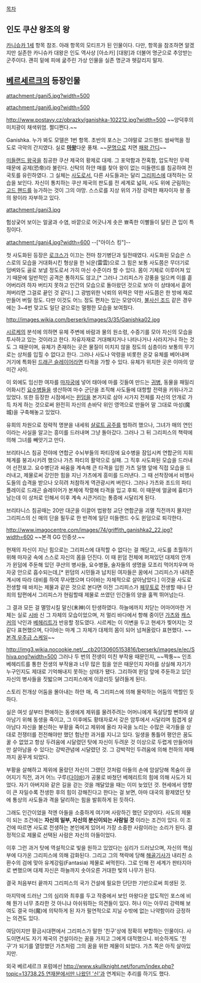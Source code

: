 [[목차]]
== 인도 쿠샨 왕조의 왕 ==
[[카니슈카 1세]] 항목 참조. 아래 항목의 모티프가 된 인물이다. 다만, 항목을 참조하면 알겠지만 실존한 카니슈카 대왕은 인도 역사상 [아소카] [대왕]과 더불어 명군으로 추앙받는 군주이다. 괜히 밑에 피에 굶주린 가상 인물을 실존 명군과 헷갈리지 말자.
== [[베르세르크(만화)|베르세르크]]의 등장인물 ==
attachment:/gani5.jpg?width=500

attachment:/gani6.jpg?width=500

http://www.postavy.cz/obrazky/ganishka-102212.jpg?width=500
~~양덕후의 미치광이 채색위엄. 쩔디쩐다.~~

Ganishka. 누가 봐도 모델은 1번 항목. 초반의 포스는 그야말로 고드핸드 쌈싸먹을 정도로 극악의 간지였다. 실로 '''[[마왕]]'''다운 풍채. ~~[[문명]]으로 치면 [[간디(문명 시리즈)|패왕 간디]]~~

[[미들랜드 왕국]]을 침공한 쿠샨 제국의 황제로 대제. 그 포악함과 잔혹함, 압도적인 무력 때문에 공제(恐帝)라 불린다. 신탁의 하얀 매를 찾아 왕이 없는 미들랜드를 침공하여 전 국토를 유린하였다. 그 실체는 [[사도(베르세르크)|사도]]로서, 다른 사도들과는 달리 [[그리피스(베르세르크)|그리피스]]에 대적하는 모습을 보인다. 자신이 통치하는 쿠샨 제국의 판도를 전 세계로 넓혀, 사도 위에 군림하는 [[고드 핸드#s-1|고드 핸드]]를 능가하는 것이 그의 야망. 스스로를 지상 위의 가장 강력한 패자이자 왕 중의 왕이라 자부하고 있다. 

attachment:/gani3.jpg

험상궂어 보이는 얼굴과 수염, 바깥으로 어긋나게 솟은 뾰족한 이빨들이 달린 큰 입이 특징이다. 

attachment:/gani4.jpg?width=600
--["아이스 킹"]--

첫 사도화된 등장은 [[로크스]]가 이끄는 전마 창기병단과 일전때였다. 사도화된 모습은 스스로의 모습을 거대화시킨 형상을 한 뇌운(雷雲)으로 그 힘은 보통 사도쯤은 무더기로 덤벼와도 골로 보낼 정도로서 가히 마신 수준이라 할 수 있다. 몸이 기체로 이루어져 있기 때문에 일반적인 공격은 통하지도 않고,[* 그러나 그리피스가 강풍을 일으켜 이를 흩어버리려 하자 버티지 못하고 인간의 모습으로 돌아왔던 것으로 보아 이 상태에서 흩어져버리면 그걸로 끝인 것 같다.] 그 광범위한 낙뢰의 위력은 약한 사도쯤은 한 방에 재로 만들어 버릴 정도. 다만 이것도 어느 정도 편차는 있는 모양이라, [[불사신 조드]] 같은 경우에는 3~4번 맞고도 일단 겉으로는 멀쩡한 모습을 보여줬다. 

http://images.wikia.com/berserk/images/3/35/Ganishka02.jpg

[[시르케]]의 분석에 의하면 유체 주변에 바람과 물의 원소령, 수증기를 모아 자신의 모습을 투사하고 있는 것이라고 한다. 자유자재로 거대해지거나 나타나거나 사라지거나 하는 것도 그 때문이며, 유체가 존재하는 곳은 물질이 미치지 않을 정도의 심층이라 보통의 무기로는 상처를 입힐 수 없다고 한다. 그러나 사도나 악령을 비롯한 온갖 유체를 베어내며 거기에 특화된 [[드래곤 슬레이어(베르세르크)|드래곤 슬레이어]]라면 타격을 가할 수 있다. 유체가 위치한 곳은 이마의 양미간 사이.

이 외에도 임신한 여자를 [[마자궁]]에 넣어 태아에 마를 깃들여 만드는 [[귀병]], 동물을 패밀리어화시킨 [[요수병]]들을 생산하여 마수 군단을 조직해 사도들에 대항할 전력을 키워나가고 있었다. 또한 등장한 시점에서는 [[윈덤]]을 본거지로 삼아 시가지 전체를 자신의 안개로 가득 차게 하는 것으로써 완전히 자신의 손바닥 위인 영역으로 만들어 말 그대로 마성(魔城)을 구축해놓고 있었다.

유희의 차원으로 정략적 명분을 내세워 [[샬로트 공주]]를 범하려 했으나, 그녀가 매의 연인이라는 사실을 알고는 흥미를 드러내며 그냥 돌아갔다. 그러나 그 뒤 그리피스의 책략에 의해 그녀를 빼앗기고 만다.

브리타니스 침공 전야에 연합군 수뇌부들의 파티장에 요수병을 잠입시켜 연합군의 지휘체계를 붕괴시키려 했으나 가츠 파티의 활약으로 실패. 그 직후 사도화된 모습을 드러내어 선전포고. 요수병단과 싸움을 계속해 큰 타격을 입힌 가츠 일행 앞에 직접 모습을 드러내고, 제물로써 강인한 힘을 지닌 가츠에게 흥미를 드러낸다. 그 때 선착장에서 비행사도들의 습격을 받으나 오히려 처참하게 역관광시켜 버린다. 그러나 가츠와 조드의 파티 플레이로 드래곤 슬레이어가 본체에 작렬해 타격을 입고 후퇴. 이 때문에 얼굴에 흉터가 남는데 이 상처로 인해서 이후 계속 시큰거리는 통증에 시달리게 된다.

브리타니스 침공때는 20만 대군을 이끌어 법왕청 교단 연합군을 괴멸 직전까지 몰지만 그리피스의 신 매의 단을 필두로 한 반격에 일단 미들랜드 수도 윈덤으로 퇴각한다.

http://www.imagocentre.com/images/74/griffith_ganishka2_22.jpg?width=600
~~본격 GG 인증샷.~~

현재의 자신이 지닌 힘으로는 그리피스에 대적할 수 없다는 걸 깨닫고, 사도를 초월하기 위해 마자궁 속에 스스로 자신의 몸을 던진다. 이 때 윈덤 전체에 퍼져있던 대제의 안개가 윈덤에 주둔해 있던 쿠샨의 병사들, 요수병들, 술자들의 생명을 모조리 먹어치우며 마자궁 안으로 흡수되는데,[* 윈덤의 시민들과 납치된 여자들은 꿈에서 그리피스가 내려준 계시에 따라 대비를 하여 무사했으며 다이바는 자체적으로 살아남았다.] 이것을 사도로 전생할 때 바치는 제물과 같은 것으로 본다면 이전 그리피스가 [[페무토]]로 전생할 때나 단죄의 탑편에서 그리피스가 현림할때 제물로 쓰였던 인간들의 양을 훌쩍 뛰어넘는다.

그 결과 모든 걸 멸망시킬 말신(末神)이 탄생하였다. 하늘에까지 치닫는 어마어마한 거체는 실로 [[시바]] 신 그 자체의 모습이었으며, 저 멀리 바다에서 항해 중이던 [[가츠(베르세르크)|가츠]]와 [[캐스커(베르세르크)|캐스커]]의 낙인과 [[베헤리트]]가 반응할 정도였다. 시르케는 이 이변을 두고 현세가 찢어지는 것 같다 표현했으며, 다이바는 마계 그 자체가 대제의 몸이 되어 넘쳐올랐다 표현했다. ~~[[크툴루 신화|본격 우주급 스케일]]~~

http://img3.wikia.nocookie.net/__cb20130605153816/berserk/images/e/ec/Shiva.png?width=500
그러나 두 번의 전생이 미친 부작용 때문인지, ~~짝퉁~~ 인조 베헤리트를 통한 전생의 부작용과 너무 많은 힘을 얻은 때문인지 자아를 상실해 자기가 누구인지도 제대로 기억해내지 못하는 상태가 됐다. 그리하여 윈덤 앞에 주둔하고 있던 자신의 병사들을 짓밟으며 그리피스에게 이끌리듯 달려들게 된다.

스토리 전개상 어둠을 몰아내는 하얀 매, 즉 그리피스에 의해 몰락하는 어둠의 역할인 듯 하다.

실은 여섯 살부터 편애하는 동생에게 제위를 물려주려는 어머니에게 독살당할 뻔하여 살아남기 위해 동생을 죽이고, 그 이후에도 황태자로서 갖은 암투에서 시달리며 힘겹게 살아남다 자신을 불신하는 부황을 죽이고 제위에 올라 자국을 노리는 수많은 국가들을 상대로 전쟁터를 전전해야만 했던 험난한 과거를 지니고 있다. 일생을 통틀어 평안은 꿈도 꿀 수 없었고 항상 두려움에 시달렸던 탓에 자신이 두려운 것 이상으로 두렵게 만들어야만 살아남을 수 있다는 강박관념에 시달렸던 것. 그 강박적인 두려움에 의해 천하의 제패까지 꿈꾸게 되었다.

부황을 살해하고 제위에 올랐던 자신이 그랬던 것처럼 아들의 손에 암살당해 목숨이 끊어지기 직전, 과거 어느 구루([[다이바]])가 공물로 바쳤던 베헤리트의 힘에 의해 사도가 되었다. 자기 아버지와 같은 길을 걷는 것을 깨달았을 때는 이미 늦었던 것. 현세에서 영향이 큰 자일수록 전생한 후의 힘이 강해진다고 한다는 걸 보면, 아마 대국의 황제였던 탓에 통상의 사도들과 격을 달리하는 힘을 발휘하게 된 듯하다.

그래도 인간이었을 적엔 아들을 소중하게 여기며 사랑하긴 했던 모양이다. 사도의 제물이 되는 조건에는 '''자신의 일부, 자신의 분신이되는 사람일 것''' 이라는 조건이 있다. 이 조건에 따르면 사도로 전생하는 본인에게 있어서 가장 소중한 사람이라는 소리가 된다. 결정적으로 제물로 선택된 사람은 자신의 아들이었다.

이후 그런 과거 탓에 역설적으로 빛을 원하고 있었다는 심리가 드러났으며, 자신의 핵심부에 다가온 그리피스에 의해 감화된다. 그리고 그의 책략에 당해 [[해골기사#s-1|해골기사]]가 내리친 소환수의 검에 맞아 유계강림(Fantasia) 제물로 써먹힌다. 그로 인해 전 세계가 판타지아로 변했으며 대제 자신은 하늘까지 솟아오른 거대한 빛의 나무가 된다.

결국 처음부터 끝까지 그리피스의 국가 건설에 필요한 단단한 기반으로써 희생된 것.

마지막에 드러난 그의 심리와 최후를 두고 작중에서 보인 마왕다운 압도적인 포스에 비해 뭔가 너무 초라한 것 아니냐 아쉬워하는 의견들이 있다. 허나 이는 아무리 강력해 보여도 결국 마(魔)에 의탁하게 된 자가 필연적으로 지닐 수밖에 없는 나약함이라 긍정하는 의견도 있다.

여담이지만 황금시대편에서 그리피스가 말한 '친구'상에 정확히 부합하는 인물이다. 사도이면서도 자기 제국의 건설이라는 꿈을 가지고 그에게 대적했으니. 비슷하게도 '친구'가 되기를 열망했던 가츠처럼 그의 꿈을 위한 제물이 되었다. 가츠 쪽은 아직 살아있지만.

외국 베르세르크 포럼에선 [[http://www.skullknight.net/forum/index.php?topic=13738.25 연재분에서만 나왔던 '신']]과 연계되는 추리를 하기도 했다.
